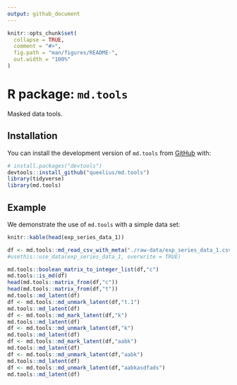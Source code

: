 ```yaml
---
output: github_document
---
```


<!-- README.md is generated from README.Rmd. Please edit that file -->

```r
knitr::opts_chunk$set(
  collapse = TRUE,
  comment = "#>",
  fig.path = "man/figures/README-",
  out.width = "100%"
)
```

# R package: `md.tools`

<!-- badges: start -->
<!-- badges: end -->

Masked data tools.

## Installation

You can install the development version of `md.tools` from [GitHub](https://github.com/) with:

```r
# install.packages("devtools")
devtools::install_github("queelius/md.tools")
library(tidyverse)
library(md.tools)
```

## Example

We demonstrate the use of `md.tools` with a simple data set:
```r
knitr::kable(head(exp_series_data_1))
```

```r
df <- md.tools::md_read_csv_with_meta("./raw-data/exp_series_data_1.csv")
#usethis::use_data(exp_series_data_1, overwrite = TRUE)
```

```r
md.tools::boolean_matrix_to_integer_list(df,"c")
md.tools::is_md(df)
head(md.tools::matrix_from(df,"c"))
head(md.tools::matrix_from(df,"t"))
md.tools::md_latent(df)
df <- md.tools::md_unmark_latent(df,"t.1")
md.tools::md_latent(df)
df <- md.tools::md_mark_latent(df,"k")
md.tools::md_latent(df)
df <- md.tools::md_unmark_latent(df,"k")
md.tools::md_latent(df)
df <- md.tools::md_mark_latent(df,"aabk")
md.tools::md_latent(df)
df <- md.tools::md_unmark_latent(df,"aabk")
md.tools::md_latent(df)
df <- md.tools::md_unmark_latent(df,"aabkasdfads")
md.tools::md_latent(df)
```
